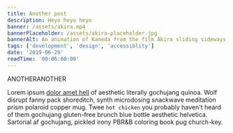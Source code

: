 ```yaml
---
title: Another post
description: Heyo heyo heyo
banner: /assets/akira.mp4
bannerPlaceholder: /assets/akira-placeholder.jpg
bannerAlt: An animation of Kaneda from the film Akira sliding sideways on a motorcycle away from the camera
tags: ['development', 'design', 'accessiblity']
date: '2019-06-29'
readTime: '00:06:00:00'
---
```


ANOTHERANOTHER

Lorem ipsum [dolor amet hell](/) of aesthetic literally gochujang quinoa. Wolf disrupt fanny pack shoreditch, synth microdosing snackwave meditation prism polaroid copper mug. Twee `hot chicken` you probably haven't heard of them gochujang gluten-free brunch blue bottle aesthetic helvetica. Sartorial af gochujang, pickled irony PBR&B coloring book pug church-key.
